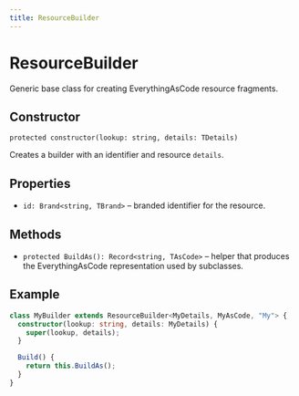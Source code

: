 ```yaml
---
title: ResourceBuilder
---
```


# ResourceBuilder

Generic base class for creating EverythingAsCode resource fragments.

## Constructor

`protected constructor(lookup: string, details: TDetails)`

Creates a builder with an identifier and resource `details`.

## Properties

- `id: Brand<string, TBrand>` – branded identifier for the resource.

## Methods

- `protected BuildAs(): Record<string, TAsCode>` – helper that produces the EverythingAsCode representation used by subclasses.

## Example

```ts
class MyBuilder extends ResourceBuilder<MyDetails, MyAsCode, "My"> {
  constructor(lookup: string, details: MyDetails) {
    super(lookup, details);
  }

  Build() {
    return this.BuildAs();
  }
}
```
